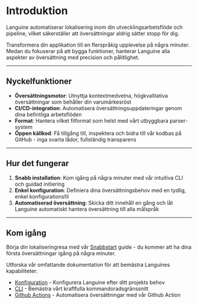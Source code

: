 # Introduktion

Languine automatiserar lokalisering inom din utvecklingsarbetsflöde och pipeline, vilket säkerställer att översättningar aldrig sätter stopp för dig.

Transformera din applikation till en flerspråkig upplevelse på några minuter. Medan du fokuserar på att bygga funktioner, hanterar Languine alla aspekter av översättning med precision och pålitlighet.

---

## Nyckelfunktioner

- **Översättningsmotor**: Utnyttja kontextmedvetna, högkvalitativa översättningar som behåller din varumärkesröst
- **CI/CD-integration**: Automatisera översättningsuppdateringar genom dina befintliga arbetsflöden
- **Format**: Hantera vilket filformat som helst med vårt utbyggbara parser-system
- **Öppen källkod**: Få tillgång till, inspektera och bidra till vår kodbas på GitHub - inga svarta lådor, fullständig transparens

---

## Hur det fungerar

1. **Snabb installation**: Kom igång på några minuter med vår intuitiva CLI och guidad initiering
2. **Enkel konfiguration**: Definiera dina översättningsbehov med en tydlig, enkel konfigurationsfil
3. **Automatiserad översättning**: Skicka ditt innehåll en gång och låt Languine automatiskt hantera översättning till alla målspråk

---

## Kom igång

Börja din lokaliseringresa med vår [Snabbstart](/docs/quickstart) guide - du kommer att ha dina första översättningar igång på några minuter.

Utforska vår omfattande dokumentation för att bemästra Languines kapabiliteter:

- [Konfiguration](/docs/configuration) - Konfigurera Languine efter ditt projekts behov
- [CLI](/docs/cli) - Bemästra vårt kraftfulla kommandoradsgränssnitt
- [Github Actions](/docs/github-actions) - Automatisera översättningar med vår Github Action
